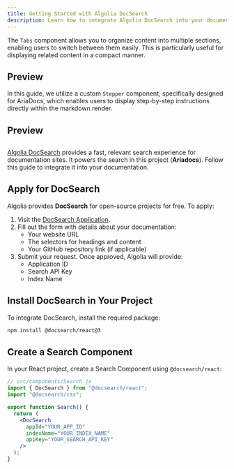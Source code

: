 ```yaml
---
title: Getting Started with Algolia DocSearch
description: Learn how to integrate Algolia DocSearch into your documentation.
---
```


The `Tabs` component allows you to organize content into multiple sections, enabling users to switch between them easily. This is particularly useful for displaying related content in a compact manner.

## Preview

In this guide, we utilize a custom `Stepper` component, specifically designed for AriaDocs, which enables users to display step-by-step instructions directly within the markdown render.

## Preview

##

[Algolia DocSearch](https://docsearch.algolia.com/) provides a fast, relevant search experience for documentation sites. It powers the search in this project (**Ariadocs**). Follow this guide to integrate it into your documentation.

## Apply for DocSearch

Algolia provides **DocSearch** for open-source projects for free. To apply:

1. Visit the [DocSearch Application](https://docsearch.algolia.com/apply/).
2. Fill out the form with details about your documentation:
   - Your website URL
   - The selectors for headings and content
   - Your GitHub repository link (if applicable)
3. Submit your request. Once approved, Algolia will provide:
   - Application ID
   - Search API Key
   - Index Name

## Install DocSearch in Your Project

To integrate DocSearch, install the required package:

```sh
npm install @docsearch/react@3
```

## Create a Search Component

In your React project, create a Search Component using `@docsearch/react`:

```jsx
// src/components/Search.js
import { DocSearch } from "@docsearch/react";
import "@docsearch/css";

export function Search() {
  return (
    <DocSearch
      appId="YOUR_APP_ID"
      indexName="YOUR_INDEX_NAME"
      apiKey="YOUR_SEARCH_API_KEY"
    />
  );
}
```
